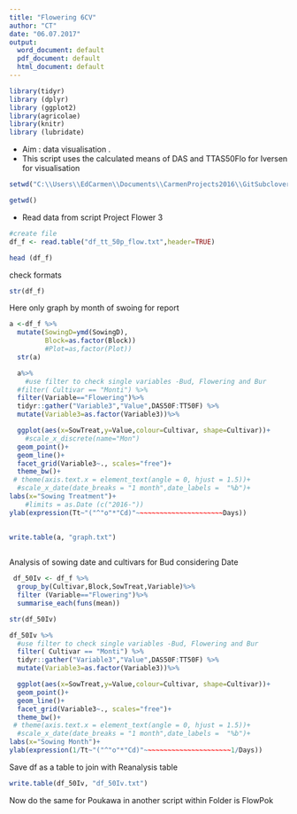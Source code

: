 ```yaml
---
title: "Flowering 6CV"
author: "CT"
date: "06.07.2017"
output:
  word_document: default
  pdf_document: default
  html_document: default
---
```


```r
library(tidyr)
library (dplyr)
library (ggplot2)
library(agricolae)
library(knitr)
library (lubridate)

```

- Aim : data visualisation .
- This script uses the calculated means of DAS and TTAS50Flo for Iversen for visualisation


```r

setwd("C:\\Users\\EdCarmen\\Documents\\CarmenProjects2016\\GitSubclover\\FlowIv2")

getwd()


```
- Read data from script Project Flower 3
```r
#create file
df_f <- read.table("df_tt_50p_flow.txt",header=TRUE)

head (df_f)
```
check formats

```r
str(df_f)

```
Here only graph by month of swoing for report 

```r

a <-df_f %>%
  mutate(SowingD=ymd(SowingD), 
         Block=as.factor(Block))
         #Plot=as,factor(Plot))
  str(a)

  a%>%
    #use filter to check single variables -Bud, Flowering and Bur
  #filter( Cultivar == "Monti") %>%
  filter(Variable=="Flowering")%>%
  tidyr::gather("Variable3","Value",DAS50F:TT50F) %>%
  mutate(Variable3=as.factor(Variable3))%>%

  ggplot(aes(x=SowTreat,y=Value,colour=Cultivar, shape=Cultivar))+
    #scale_x_discrete(name="Mon")
  geom_point()+
  geom_line()+
  facet_grid(Variable3~., scales="free")+
  theme_bw()+
 # theme(axis.text.x = element_text(angle = 0, hjust = 1.5))+
  #scale_x_date(date_breaks = "1 month",date_labels =  "%b")+
labs(x="Sowing Treatment")+
    #limits = as.Date (c("2016-"))
ylab(expression(Tt~"("^"o"*"Cd)"~~~~~~~~~~~~~~~~~~~~~~Days))
    

write.table(a, "graph.txt")
  
```



Analysis of sowing date and cultivars for Bud considering Date 

```r

 df_50Iv <- df_f %>%
  group_by(Cultivar,Block,SowTreat,Variable)%>%
  filter (Variable=="Flowering")%>%
  summarise_each(funs(mean))

str(df_50Iv)

```

```r



df_50Iv %>%
  #use filter to check single variables -Bud, Flowering and Bur
  filter( Cultivar == "Monti") %>%
  tidyr::gather("Variable3","Value",DAS50F:TT50F) %>%
  mutate(Variable3=as.factor(Variable3))%>%

  ggplot(aes(x=SowTreat,y=Value,colour=Cultivar, shape=Cultivar))+
  geom_point()+
  geom_line()+
  facet_grid(Variable3~., scales="free")+
  theme_bw()+
 # theme(axis.text.x = element_text(angle = 0, hjust = 1.5))+
  #scale_x_date(date_breaks = "1 month",date_labels =  "%b")+
labs(x="Sowing Month")+
ylab(expression(1/Tt~"("^"o"*"Cd)"~~~~~~~~~~~~~~~~~~~~~~1/Days))
```



Save df as a table to join with Reanalysis table  

```r

write.table(df_50Iv, "df_50Iv.txt")


```

Now do the same for Poukawa in another script within Folder is FlowPok


